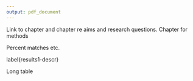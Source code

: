 ```yaml
---
output: pdf_document
---
```


\chapter{Results - Descriptive statistics}\label{ch:results-1}


\section{Introduction}\label{sec:social-care-intro}

Link to chapter \ref{ch:intro} and chapter \ref{ch:lit-review} re aims and research questions. Chapter \ref{ch:methods} for methods

\section{Data Linkage}\label{sec:res-linkage}

Percent matches etc. 

\section{Descriptive data}label{results1-descr}

\subsection{Participants}\label{results1-particp}

Long table

\begin{itemize}[noitemsep]
\item n
\item Age - mean, median, range IQR.
\item Sex
\item Local Authority
\item SIMD
\end{itemize}

\subsection{Age and sex }



